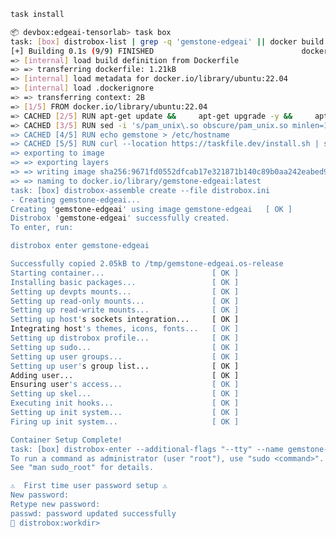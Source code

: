 <CodeGroup>

  ```bash Terminal lines
  task install
  ```

  ```bash Output lines
  📦 devbox:edgeai-tensorlab> task box
task: [box] distrobox-list | grep -q 'gemstone-edgeai' || docker build -f Dockerfile -t gemstone-edgeai:latest .
[+] Building 0.1s (9/9) FINISHED                                 docker:default
 => [internal] load build definition from Dockerfile                       0.0s
 => => transferring dockerfile: 1.21kB                                     0.0s
 => [internal] load metadata for docker.io/library/ubuntu:22.04            0.0s
 => [internal] load .dockerignore                                          0.0s
 => => transferring context: 2B                                            0.0s
 => [1/5] FROM docker.io/library/ubuntu:22.04                              0.0s
 => CACHED [2/5] RUN apt-get update &&     apt-get upgrade -y &&     apt-  0.0s
 => CACHED [3/5] RUN sed -i 's/pam_unix\.so obscure/pam_unix.so minlen=1   0.0s
 => CACHED [4/5] RUN echo gemstone > /etc/hostname                         0.0s
 => CACHED [5/5] RUN curl --location https://taskfile.dev/install.sh | su  0.0s
 => exporting to image                                                     0.0s
 => => exporting layers                                                    0.0s
 => => writing image sha256:9671fd0552dfcab17e321871b140c89b0aa242eabed98  0.0s
 => => naming to docker.io/library/gemstone-edgeai:latest                  0.0s
task: [box] distrobox-assemble create --file distrobox.ini
 - Creating gemstone-edgeai...
Creating 'gemstone-edgeai' using image gemstone-edgeai	 [ OK ]
Distrobox 'gemstone-edgeai' successfully created.
To enter, run:

distrobox enter gemstone-edgeai

Successfully copied 2.05kB to /tmp/gemstone-edgeai.os-release
Starting container...                   	 [ OK ]
Installing basic packages...            	 [ OK ]
Setting up devpts mounts...             	 [ OK ]
Setting up read-only mounts...          	 [ OK ]
Setting up read-write mounts...         	 [ OK ]
Setting up host's sockets integration...	 [ OK ]
Integrating host's themes, icons, fonts...	 [ OK ]
Setting up distrobox profile...         	 [ OK ]
Setting up sudo...                      	 [ OK ]
Setting up user groups...               	 [ OK ]
Setting up user's group list...         	 [ OK ]
Adding user...                          	 [ OK ]
Ensuring user's access...               	 [ OK ]
Setting up skel...                      	 [ OK ]
Executing init hooks...                 	 [ OK ]
Setting up init system...               	 [ OK ]
Firing up init system...                	 [ OK ]

Container Setup Complete!
task: [box] distrobox-enter --additional-flags "--tty" --name gemstone-edgeai --no-workdir
To run a command as administrator (user "root"), use "sudo <command>".
See "man sudo_root" for details.

⚠️  First time user password setup ⚠️ 
New password: 
Retype new password: 
passwd: password updated successfully
🚀 distrobox:workdir> 
  ```

</CodeGroup>
